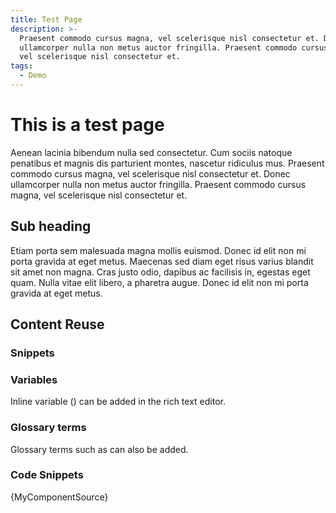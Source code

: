 ```yaml
---
title: Test Page
description: >-
  Praesent commodo cursus magna, vel scelerisque nisl consectetur et. Donec
  ullamcorper nulla non metus auctor fringilla. Praesent commodo cursus magna,
  vel scelerisque nisl consectetur et.
tags:
  - Demo
---
```


# This is a test page

Aenean lacinia bibendum nulla sed consectetur. Cum sociis natoque penatibus et magnis dis parturient montes, nascetur ridiculus mus. Praesent commodo cursus magna, vel scelerisque nisl consectetur et. Donec ullamcorper nulla non metus auctor fringilla. Praesent commodo cursus magna, vel scelerisque nisl consectetur et.

## Sub heading

Etiam porta sem malesuada magna mollis euismod. Donec id elit non mi porta gravida at eget metus. Maecenas sed diam eget risus varius blandit sit amet non magna. Cras justo odio, dapibus ac facilisis in, egestas eget quam. Nulla vitae elit libero, a pharetra augue. Donec id elit non mi porta gravida at eget metus.

## Content Reuse

### Snippets


<SnippetExample name="Tina" />

### Variables

Inline variable (<VariableSet setKey="writing-terms" variableKey="single-sourcing" />) can be added in the rich text editor.

### Glossary terms

Glossary terms such as <GlossaryTerm termKey="single-sourcing" /> can also be added.

### Code Snippets



<CodeBlock language="xml" title="Example">{MyComponentSource}</CodeBlock>
